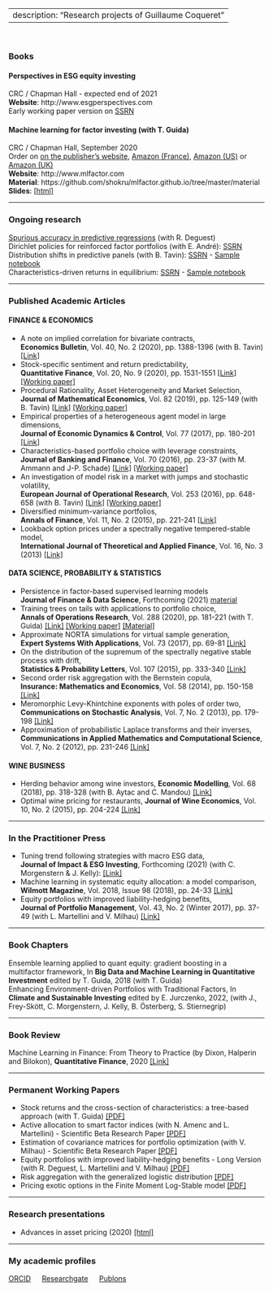 <head>
<title>Research</title>
<meta name="Research projects of Guillaume Coqueret"/>
</head>

---
description: "Research projects of Guillaume Coqueret"
---
<br/>  


### Books

#### **Perspectives in ESG equity investing**
CRC / Chapman Hall - expected end of 2021   
**Website**: http://www.esgperspectives.com  
Early working paper version on <a href="https://papers.ssrn.com/sol3/papers.cfm?abstract_id=3715753" target="_blank">SSRN</a>

#### **Machine learning for factor investing** (with T. Guida)
CRC / Chapman Hall, September 2020   
Order on <a href="https://www.routledge.com/Machine-Learning-for-Factor-Investing/Coqueret-Guida/p/book/9780367545864" target="_blank">on the publisher's website</a>, <a href="https://www.amazon.fr/Machine-Learning-Investing-Guillaume-Coqueret/dp/0367545861/" target="_blank">Amazon (France)</a>, <a href="https://www.amazon.com/Machine-Learning-Factor-Investing-Mathematics/dp/0367545861/ref=sr_1_1" target="_blank">Amazon (US)</a>
or <a href="https://www.amazon.co.uk/Machine-Learning-Investing-Financial-Mathematics/dp/0367545861/ref=sr_1_2" target="_blank">Amazon (UK)</a>  
**Website**: http://www.mlfactor.com    
**Material**: https://github.com/shokru/mlfactor.github.io/tree/master/material    
**Slides**: <a href="files/SLIDES/SLIDES.html" target="_blank">[html]</a>

_____ 

### Ongoing research
<a href="http://www.gcoqueret.com/PRs.html" target="_blank">Spurious accuracy in predictive regressions</a> (with R. Deguest)      
Dirichlet policies for reinforced factor portfolios (with E. André): <a href="https://papers.ssrn.com/sol3/papers.cfm?abstract_id=3726714" target="_blank">SSRN</a>    
Distribution shifts in predictive panels (with B. Tavin): <a href="https://papers.ssrn.com/sol3/papers.cfm?abstract_id=3853793" target="_blank">SSRN</a> - <a href="http://www.gcoqueret.com/files/misc/panel.html" target="_blank">Sample notebook</a>     
Characteristics-driven returns in equilibrium: <a href="https://papers.ssrn.com/sol3/papers.cfm?abstract_id=3924893" target="_blank">SSRN</a> - <a href="http://www.gcoqueret.com/files/misc/demand_6_share.html" target="_blank">Sample notebook</a>  

_____ 

### Published Academic Articles
#### **FINANCE & ECONOMICS**

* A note on implied correlation for bivariate contracts, <br/> **Economics Bulletin**, Vol. 40, No. 2 (2020), pp. 1388-1396 (with B. Tavin) <a href="http://www.accessecon.com/Pubs/EB/2020/Volume40/EB-20-V40-I2-P119.pdf" target="_blank">[Link]</a>   
* Stock-specific sentiment and return predictability, <br/> **Quantitative Finance**, Vol. 20, No. 9 (2020), pp. 1531-1551 <a href="https://www.tandfonline.com/doi/full/10.1080/14697688.2020.1736314" target="_blank">[Link]</a> <a href="https://papers.ssrn.com/sol3/papers.cfm?abstract_id=3248925" target="_blank">[Working paper]</a>
* Procedural Rationality, Asset Heterogeneity and Market Selection,  <br/>  **Journal of Mathematical Economics**, Vol. 82 (2019), pp. 125-149 (with B. Tavin)  <a href="https://www.sciencedirect.com/science/article/abs/pii/S0304406819300205" target="_blank">[Link]</a>   <a href="https://papers.ssrn.com/sol3/papers.cfm?abstract_id=2952659" target="_blank">[Working paper]</a>   <br />
* Empirical properties of a heterogeneous agent model in large dimensions, <br/>   **Journal of Economic Dynamics & Control**, Vol. 77 (2017), pp. 180-201 <a href="https://www.sciencedirect.com/science/article/pii/S0165188917300386" target="_blank">[Link]</a>  
* Characteristics-based portfolio choice with leverage constraints, <br/>   **Journal of Banking and Finance**, Vol. 70 (2016), pp. 23-37 (with M. Ammann and J-P. Schade) <a href="https://www.sciencedirect.com/science/article/pii/S0378426616300516" target="_blank">[Link]</a> <a href="https://papers.ssrn.com/sol3/papers.cfm?abstract_id=2736324" target="_blank">[Working paper]</a>  
* An investigation of model risk in a market with jumps and stochastic volatility, <br/>   **European Journal of Operational Research**, Vol. 253 (2016), pp. 648-658 (with B. Tavin) <a href="https://www.sciencedirect.com/science/article/abs/pii/S0377221716301461" target="_blank">[Link]</a>    <a href="https://papers.ssrn.com/sol3/papers.cfm?abstract_id=2474223" target="_blank">[Working paper]</a>
* Diversified minimum-variance portfolios, <br/>   **Annals of Finance**, Vol. 11, No. 2 (2015), pp. 221-241 <a href="https://link.springer.com/article/10.1007%2Fs10436-014-0253-x" target="_blank">[Link]</a>    
* Lookback option prices under a spectrally negative tempered-stable model, <br/>   **International Journal of Theoretical and Applied Finance**, Vol. 16, No. 3 (2013)  <a href="https://www.worldscientific.com/doi/abs/10.1142/S021902491350012X" target="_blank">[Link]</a>    

#### **DATA SCIENCE, PROBABILITY & STATISTICS**

* Persistence in factor-based supervised learning models <br/>  **Journal of Finance & Data Science**, Forthcoming (2021) <a href="http://www.gcoqueret.com/horizons.html" target="_blank">material</a>   
* Training trees on tails with applications to portfolio choice, <br/>   **Annals of Operations Research**, Vol. 288 (2020), pp. 181-221 (with T. Guida) <a href="https://link.springer.com/article/10.1007/s10479-020-03539-2" target="_blank">[Link]</a>   <a href="https://papers.ssrn.com/sol3/papers.cfm?abstract_id=3403009" target="_blank">[Working paper]</a> 
<a href="http://www.gcoqueret.com/tot.html" target="_blank">[Material]</a>
* Approximate NORTA simulations for virtual sample generation, <br/>   **Expert Systems With Applications**, Vol. 73 (2017), pp. 69-81 <a href="https://www.sciencedirect.com/science/article/pii/S0957417416307096" target="_blank">[Link]</a>    
* On the distribution of the supremum of the spectrally negative stable process with drift, <br/>   **Statistics & Probability Letters**, Vol. 107 (2015), pp. 333-340 <a href="https://www.sciencedirect.com/science/article/pii/S0167715215003314" target="_blank">[Link]</a>     
* Second order risk aggregation with the Bernstein copula, <br/>   **Insurance: Mathematics and Economics**, Vol. 58 (2014), pp. 150-158 <a href="https://www.sciencedirect.com/science/article/pii/S0167668714000882" target="_blank">[Link]</a>    
* Meromorphic Levy-Khintchine exponents with poles of order two, <br/>   **Communications on Stochastic Analysis**, Vol. 7, No. 2 (2013), pp. 179-198  <a href="https://digitalcommons.lsu.edu/cosa/vol7/iss2/1/" target="_blank">[Link]</a>  
* Approximation of probabilistic Laplace transforms and their inverses, <br/>   **Communications in Applied Mathematics and Computational Science**, Vol. 7, No. 2 (2012), pp. 231-246  <a href="https://msp.org/camcos/2012/7-2/p03.xhtml" target="_blank">[Link]</a>    

#### **WINE BUSINESS**

* Herding behavior among wine investors, **Economic Modelling**, Vol. 68 (2018), pp. 318-328 (with B. Aytac and C. Mandou) <a href="https://www.sciencedirect.com/science/article/pii/S0264999317301001" target="_blank">[Link]</a>    
* Optimal wine pricing for restaurants, **Journal of Wine Economics**, Vol. 10, No. 2 (2015), pp. 204-224 <a href="https://www.cambridge.org/core/journals/journal-of-wine-economics/article/optimal-wine-pricing-for-restaurants/A3A972D73E0785CE8E6A606470FC0A0E" target="_blank">[Link]</a>      



_____ 

### In the Practitioner Press

* Tuning trend following strategies with macro ESG data, <br/> **Journal of Impact & ESG Investing**, Forthcoming (2021) (with C. Morgenstern & J. Kelly): <a href="https://jesg.pm-research.com/content/early/2021/10/25/jesg.2021.1.032" target="_blank">[Link]</a>  
* Machine learning in systematic equity allocation: a model comparison, <br/> **Wilmott Magazine**, Vol. 2018, Issue 98 (2018), pp. 24-33 <a href="https://onlinelibrary.wiley.com/doi/abs/10.1002/wilm.10719" target="_blank">[Link]</a>      
* Equity portfolios with improved liability-hedging benefits, <br/>   **Journal of Portfolio Management**, Vol. 43, No. 2 (Winter 2017), pp. 37-49 (with L. Martellini and V. Milhau) <a href="https://jpm.iijournals.com/content/43/2/37" target="_blank">[Link]</a>    

_____ 


### Book Chapters
Ensemble learning applied to quant equity: gradient boosting in a multifactor framework, In **Big Data and Machine Learning in Quantitative Investment** edited by T. Guida, 2018 (with T. Guida)  
Enhancing Environment-driven Portfolios with Traditional Factors, In **Climate and Sustainable Investing** edited by E. Jurczenko, 2022, (with J., Frey-Skött, C. Morgenstern, J. Kelly, B. Österberg, S. Stiernegrip)
 
_____ 


### Book Review
Machine Learning in Finance: From Theory to Practice (by Dixon, Halperin and Bilokon), **Quantitative Finance**, 2020  <a href="https://www.tandfonline.com/doi/full/10.1080/14697688.2020.1828609" target="_blank">[Link]</a>

 

_____ 


### Permanent Working Papers
* Stock returns and the cross-section of characteristics: a tree-based approach (with T. Guida)  <a href="files/TAPA.pdf" target="_blank">[PDF]</a>    
* Active allocation to smart factor indices (with N. Amenc and L. Martellini) - Scientific Beta Research Paper <a href="files/active_allocation_timing.pdf" target="_blank">[PDF]</a>     
* Estimation of covariance matrices for portfolio optimization (with V. Milhau) - Scientific Beta Research Paper <a href="files/Estim_cov.pdf" target="_blank">[PDF]</a>    
* Equity portfolios with improved liability-hedging benefits - Long Version  (with R. Deguest, L. Martellini and V. Milhau)  <a href="files/OTPP.pdf" target="_blank">[PDF]</a>    
* Risk aggregation with the generalized logistic distribution <a href="files/Logistic.pdf" target="_blank">[PDF]</a>  
* Pricing exotic options in the Finite Moment Log-Stable model <a href="files/FMLS.pdf" target="_blank">[PDF]</a>  


_____

### Research presentations

* Advances in asset pricing (2020) <a href="files/SLIDES/AAP/AAP.html" target="_blank">[html]</a>


_____ 


### My academic profiles
<a href="http://orcid.org/0000-0002-1596-4086" target="_blank">ORCID</a> &emsp;  <a href="https://www.researchgate.net/profile/Guillaume_Coqueret" target="_blank">Researchgate</a> &emsp;  <a href="https://publons.com/researcher/1352687/guillaume-coqueret" target="_blank">Publons</a>    
  
